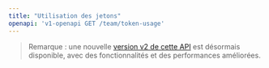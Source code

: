 ```yaml
---
title: "Utilisation des jetons"
openapi: 'v1-openapi GET /team/token-usage'
---
```


> Remarque : une nouvelle [version v2 de cette API](/fr/api-reference/endpoint/token-usage) est désormais disponible, avec des fonctionnalités et des performances améliorées.
